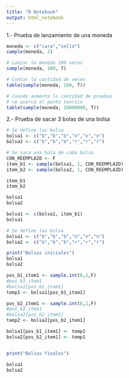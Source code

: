 ```yaml
---
title: "R Notebook"
output: html_notebook
---
```


1.- Prueba de lanzamiento de una moneda
```r
moneda <- c("cara","sello")
sample(moneda, 2)
```


```r
# Lanzar la moneda 100 veces
sample(moneda, 100, T)
```

```r
# Contar la cantidad de veces
table(sample(moneda, 100, T))
```

```r
# Cuando aumenta la cantidad de pruebas 
# se acerca al punto teorico
table(sample(moneda, 10000000, T))
```

2.- Prueba de sacar 3 bolas de una bolsa 

```r
# Se define las bolsa
bolsa1 <- c("b","b","b","n","n","n")
bolsa2 <- c("b","b","b","r","r","r")

# Se saca una bola de cada bolsa
CON_REEMPLAZO <- F
item_b1 <- sample(bolsa1, 1, CON_REEMPLAZO)
item_b2 <- sample(bolsa2, 1, CON_REEMPLAZO)

item_b1
item_b2
```

```r
bolsa1
bolsa2
```

```r
bolsa1 <- c(bolsa1, item_b1)
bolsa1

```
```r
# Se define las bolsa
bolsa1 <- c("b","b","b","n","n","n")
bolsa2 <- c("b","b","b","r","r","r")

print("Bolsas iniciales")
bolsa1
bolsa2

pos_b1_item1 <- sample.int(6,1,F)
#pos_b1_item1
#bolsa1[pos_b1_item1]
temp1 <- bolsa1[pos_b1_item1]

pos_b2_item1 <- sample.int(6,1,F)
#pos_b2_item1
#bolsa2[pos_b2_item1]
temp2 <- bolsa2[pos_b2_item1]

bolsa1[pos_b1_item1] <- temp2
bolsa2[pos_b2_item1] <- temp1


print("Bolsas finales")

bolsa1
bolsa2

```

